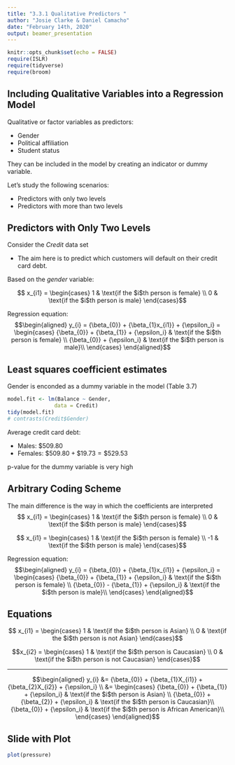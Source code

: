 ```yaml
---
title: "3.3.1 Qualitative Predictors "
author: "Josie Clarke & Daniel Camacho"
date: "February 14th, 2020"
output: beamer_presentation
---
```


```r
knitr::opts_chunk$set(echo = FALSE)
require(ISLR)
require(tidyverse)
require(broom)
```

## Including Qualitative Variables into a Regression Model

Qualitative or factor variables as predictors:

- Gender
- Political affiliation
- Student status

They can be included in the model by creating an indicator or dummy variable.

Let's study the following scenarios:

- Predictors with only two levels
- Predictors with more than two levels


## Predictors with Only Two Levels

Consider the *Credit* data set

+ The aim here is to predict which customers will default on their credit card debt.

Based on the *gender* variable:

$$ x_{i1} =
  \begin{cases}
                                   1 & \text{if the $i$th person is female} \\
                                   0 & \text{if the $i$th person is male}
  \end{cases}$$

Regression equation:
$$\begin{aligned}
    y_{i} = {\beta_{0}} + {\beta_{1}x_{i1}} +  {\epsilon_i}
          =  \begin{cases}
                    {\beta_{0}} + {\beta_{1}} + {\epsilon_i} & \text{if the $i$th person is female} \\
                    {\beta_{0}}  + {\epsilon_i} & \text{if the $i$th person is male}\\
              \end{cases}
\end{aligned}$$

## Least squares coefficient estimates
Gender is enconded as a dummy variable in the model (Table 3.7)
```r
model.fit <- lm(Balance ~ Gender, 
               data = Credit)
tidy(model.fit)
# contrasts(Credit$Gender)
```


Average credit card debt:

- Males: $\$509.80$
- Females: $\$509.80 + \$19.73 = \$529.53$

p-value for the dummy variable is very high

## Arbitrary Coding Scheme
 The main difference is the way in which the coefficients are interpreted
$$ x_{i1} =
  \begin{cases}
                                   1 & \text{if the $i$th person is female} \\
                                   0 & \text{if the $i$th person is male}
  \end{cases}$$
  
$$ x_{i1} =
  \begin{cases}
                                   1 & \text{if the $i$th person is female} \\
                                   -1 & \text{if the $i$th person is male}
  \end{cases}$$
  
Regression equation:
$$\begin{aligned}
    y_{i} = {\beta_{0}} + {\beta_{1}x_{i1}} +  {\epsilon_i}
          =  \begin{cases}
                    {\beta_{0}} + {\beta_{1}} + {\epsilon_i} & \text{if the $i$th person is female} \\
                    {\beta_{0}} - {\beta_{1}} + {\epsilon_i} & \text{if the $i$th person is male}\\
              \end{cases}
\end{aligned}$$

## Equations


$$ x_{i1} =
  \begin{cases}
                                   1 & \text{if the $i$th person is Asian} \\
                                   0 & \text{if the $i$th person is not Asian}
  \end{cases}$$


$$x_{i2} =
  \begin{cases}
                                   1 & \text{if the $i$th person is Caucasian} \\
                                   0 & \text{if the $i$th person is not Caucasian}
  \end{cases}$$
  
---


$$\begin{aligned}
    y_{i} &= {\beta_{0}} + {\beta_{1}X_{i1}} + {\beta_{2}X_{i2}} + {\epsilon_i} \\
          &=  \begin{cases}
                    {\beta_{0}} + {\beta_{1}} + {\epsilon_i} & \text{if the $i$th person is Asian} \\
                    {\beta_{0}} + {\beta_{2}} + {\epsilon_i} & \text{if the $i$th person is Caucasian}\\
                    {\beta_{0}}  + {\epsilon_i} & \text{if the $i$th person is African American}\\
              \end{cases}
\end{aligned}$$


## Slide with Plot

```r
plot(pressure)
```

